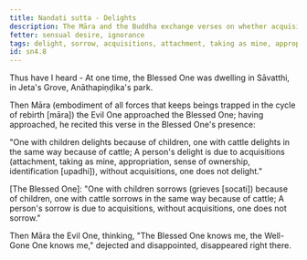 ```yaml
---
title: Nandati sutta - Delights
description: The Māra and the Buddha exchange verses on whether acquisitions bring delight or sorrow.
fetter: sensual desire, ignorance
tags: delight, sorrow, acquisitions, attachment, taking as mine, appropriation, sense of ownership, identification, māra, sn, sn4
id: sn4.8
---
```


Thus have I heard - At one time, the Blessed One was dwelling in Sāvatthi, in Jeta's Grove, Anāthapiṇḍika's park.

Then Māra (embodiment of all forces that keeps beings trapped in the cycle of rebirth [māra]) the Evil One approached the Blessed One; having approached, he recited this verse in the Blessed One's presence:

"One with children delights because of children,
one with cattle delights in the same way because of cattle;
A person's delight is due to acquisitions (attachment, taking as mine, appropriation, sense of ownership, identification [upadhi]),
without acquisitions, one does not delight."

[The Blessed One]: "One with children sorrows (grieves [socati]) because of children,
one with cattle sorrows in the same way because of cattle;
A person's sorrow is due to acquisitions,
without acquisitions, one does not sorrow."

Then Māra the Evil One, thinking, "The Blessed One knows me, the Well-Gone One knows me," dejected and disappointed, disappeared right there.
